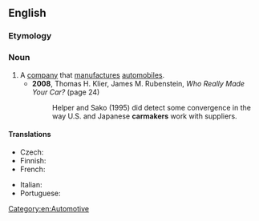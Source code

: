 ==English==

===Etymology===
{{compound|car|maker|lang=en}}

===Noun===
{{en-noun}}

# A [[company]] that [[manufacture]]s [[automobiles]].
#* '''2008''', Thomas H. Klier, James M. Rubenstein, ''Who Really Made Your Car?'' (page 24)
#*: Helper and Sako (1995) did detect some convergence in the way U.S. and Japanese '''carmakers''' work with suppliers.

====Translations====
{{trans-top|company}}
* Czech: {{t|cs|automobilka|f}}
* Finnish: {{t+|fi|autonvalmistaja}}
* French: {{t|fr|constructeur automobile|m}}
{{trans-mid}}
* Italian: {{t|it|casa automobilistica|f}}
* Portuguese: {{t|pt|[[montadora]] ([[de]] [[automóveis]])|f}}
{{trans-bottom}}

[[Category:en:Automotive]]